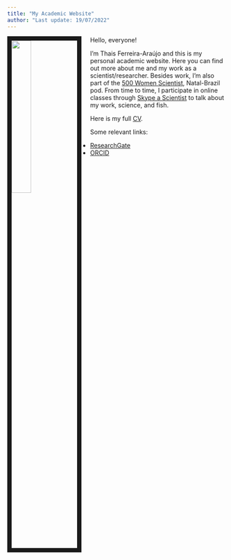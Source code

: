 ---
title: "My Academic Website"
author: "Last update: 19/07/2022"
---


<link rel="stylesheet" href="styles.css" type="text/css">

<img src="images/profile2.jpg" style="width:30%; border:10px solid; margin-right: 20px" align="left">


Hello, everyone! 

I'm Thais Ferreira-Araújo and this is my personal academic website. Here you can find out more about me and my work as a scientist/researcher. Besides work, I'm also part of the [500 Women Scientist](https://500womenscientists.org/), Natal-Brazil pod. From time to time, I participate in online classes through [Skype a Scientist](https://www.skypeascientist.com/) to talk about my work, science, and fish.

Here is my full [CV](files/CV_updated_full_ENG_2022.pdf).

Some relevant links:

- [ResearchGate](https://www.researchgate.net/profile/Thais_Ferreira-Araujo)
- [ORCID](https://orcid.org/0000-0002-7405-5907)

